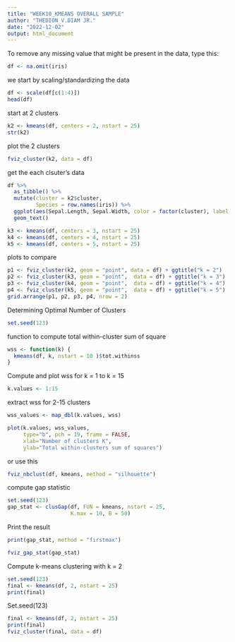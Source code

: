 ---
title: "WEEK10_KMEANS OVERALL SAMPLE"
author: "THEDION V.DIAM JR."
date: "2022-12-02"
output: html_document
---

To remove any missing value that might be present in the data, type this:
```{r}
df <- na.omit(iris)
```
we start by scaling/standardizing the data
```{r}
df <- scale(df[c(1:4)])
head(df)
```
start at 2 clusters
```{r}
k2 <- kmeans(df, centers = 2, nstart = 25)
str(k2)
```
plot the 2 clusters
```{r}
fviz_cluster(k2, data = df)
```
get the each clsuter's data
```{r}
df %>%
  as_tibble() %>%
  mutate(cluster = k2$cluster,
         Species = row.names(iris)) %>%
  ggplot(aes(Sepal.Length, Sepal.Width, color = factor(cluster), label = Species)) +
  geom_text()

k3 <- kmeans(df, centers = 3, nstart = 25)
k4 <- kmeans(df, centers = 4, nstart = 25)
k5 <- kmeans(df, centers = 5, nstart = 25)
```
plots to compare
```{r}
p1 <- fviz_cluster(k2, geom = "point", data = df) + ggtitle("k = 2")
p2 <- fviz_cluster(k3, geom = "point",  data = df) + ggtitle("k = 3")
p3 <- fviz_cluster(k4, geom = "point",  data = df) + ggtitle("k = 4")
p4 <- fviz_cluster(k5, geom = "point",  data = df) + ggtitle("k = 5")
grid.arrange(p1, p2, p3, p4, nrow = 2)
```
Determining Optimal Number of Clusters
```{r}
set.seed(123)
```
function to compute total within-cluster sum of square 
```{r}
wss <- function(k) {
  kmeans(df, k, nstart = 10 )$tot.withinss
}
```
Compute and plot wss for k = 1 to k = 15
```{r}
k.values <- 1:15
```
extract wss for 2-15 clusters
```{r}
wss_values <- map_dbl(k.values, wss)

plot(k.values, wss_values,
     type="b", pch = 19, frame = FALSE, 
     xlab="Number of clusters K",
     ylab="Total within-clusters sum of squares")
```
or use this
```{r}
fviz_nbclust(df, kmeans, method = "silhouette")
```
compute gap statistic
```{r}
set.seed(123)
gap_stat <- clusGap(df, FUN = kmeans, nstart = 25,
                    K.max = 10, B = 50)
```
 Print the result
```{r}
print(gap_stat, method = "firstmax")

fviz_gap_stat(gap_stat)
```
 Compute k-means clustering with k = 2
```{r}
set.seed(123)
final <- kmeans(df, 2, nstart = 25)
print(final)
```
Set.seed(123)
```{r}
final <- kmeans(df, 2, nstart = 25)
print(final)
fviz_cluster(final, data = df)
```

